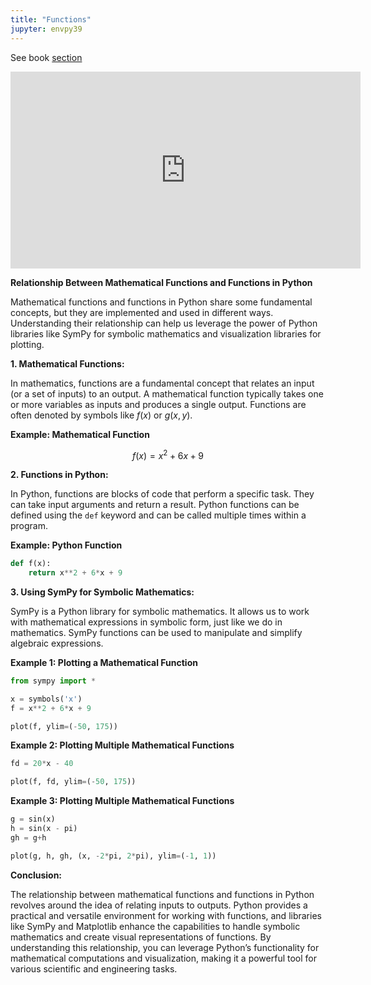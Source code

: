 ```yaml
---
title: "Functions"
jupyter: envpy39
---
```


See book [section](https://learning.oreilly.com/library/view/essential-math-for/9781098102920/ch01.html#idm45252829259280){target="_blank"}

<iframe width="560" height="315" src="https://www.youtube.com/embed/kvGsIo1TmsM" title="YouTube video player" frameborder="0" allow="accelerometer; autoplay; clipboard-write; encrypted-media; gyroscope; picture-in-picture; web-share" allowfullscreen></iframe>

**Relationship Between Mathematical Functions and Functions in Python**

Mathematical functions and functions in Python share some fundamental concepts, but they are implemented and used in different ways. Understanding their relationship can help us leverage the power of Python libraries like SymPy for symbolic mathematics and visualization libraries for plotting.

**1. Mathematical Functions:**

In mathematics, functions are a fundamental concept that relates an input (or a set of inputs) to an output. A mathematical function typically takes one or more variables as inputs and produces a single output. Functions are often denoted by symbols like $f(x)$ or $g(x, y)$.

**Example: Mathematical Function**

$$f(x) = x^2 + 6x + 9$$

**2. Functions in Python:**

In Python, functions are blocks of code that perform a specific task. They can take input arguments and return a result. Python functions can be defined using the `def` keyword and can be called multiple times within a program.

**Example: Python Function**

```python
def f(x):
    return x**2 + 6*x + 9
```

**3. Using SymPy for Symbolic Mathematics:**

SymPy is a Python library for symbolic mathematics. It allows us to work with mathematical expressions in symbolic form, just like we do in mathematics. SymPy functions can be used to manipulate and simplify algebraic expressions.

**Example 1: Plotting a Mathematical Function**

```python
from sympy import *

x = symbols('x')
f = x**2 + 6*x + 9

plot(f, ylim=(-50, 175))
```

**Example 2: Plotting Multiple Mathematical Functions**
```python
fd = 20*x - 40

plot(f, fd, ylim=(-50, 175))
```

**Example 3: Plotting Multiple Mathematical Functions**
```python
g = sin(x)
h = sin(x - pi)
gh = g+h

plot(g, h, gh, (x, -2*pi, 2*pi), ylim=(-1, 1))
```

**Conclusion:**

The relationship between mathematical functions and functions in Python revolves around the idea of relating inputs to outputs. Python provides a practical and versatile environment for working with functions, and libraries like SymPy and Matplotlib enhance the capabilities to handle symbolic mathematics and create visual representations of functions. By understanding this relationship, you can leverage Python's functionality for mathematical computations and visualization, making it a powerful tool for various scientific and engineering tasks.